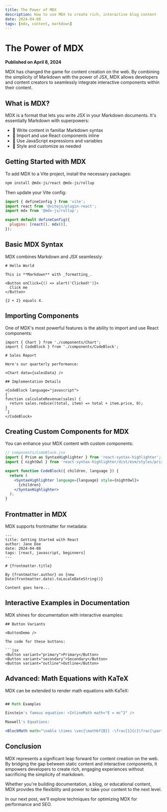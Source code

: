 ```yaml
---
title: The Power of MDX
description: How to use MDX to create rich, interactive blog content
date: 2024-04-08
tags: [mdx, content, markdown]
---
```


# The Power of MDX

**Published on April 8, 2024**

MDX has changed the game for content creation on the web. By combining the simplicity of Markdown with the power of JSX, MDX allows developers and content creators to seamlessly integrate interactive components within their content.

## What is MDX?

MDX is a format that lets you write JSX in your Markdown documents. It's essentially Markdown with superpowers:

- 📝 Write content in familiar Markdown syntax
- 🧩 Import and use React components inline
- 🔄 Use JavaScript expressions and variables
- 🎨 Style and customize as needed

## Getting Started with MDX

To add MDX to a Vite project, install the necessary packages:

```bash
npm install @mdx-js/react @mdx-js/rollup
```

Then update your Vite config:

```javascript
import { defineConfig } from 'vite';
import react from '@vitejs/plugin-react';
import mdx from '@mdx-js/rollup';

export default defineConfig({
  plugins: [react(), mdx()],
});
```

## Basic MDX Syntax

MDX combines Markdown and JSX seamlessly:

```mdx
# Hello World

This is **Markdown** with _formatting_.

<Button onClick={() => alert('Clicked!')}>
  Click me
</Button>

{2 + 2} equals 4.
```

## Importing Components

One of MDX's most powerful features is the ability to import and use React components:

```mdx
import { Chart } from './components/Chart';
import { CodeBlock } from './components/CodeBlock';

# Sales Report

Here's our quarterly performance:

<Chart data={salesData} />

## Implementation Details

<CodeBlock language="javascript">
{`
function calculateRevenue(sales) {
  return sales.reduce((total, item) => total + item.price, 0);
}
`}
</CodeBlock>
```

## Creating Custom Components for MDX

You can enhance your MDX content with custom components:

```jsx
// components/CodeBlock.jsx
import { Prism as SyntaxHighlighter } from 'react-syntax-highlighter';
import { nightOwl } from 'react-syntax-highlighter/dist/esm/styles/prism';

export function CodeBlock({ children, language }) {
  return (
    <SyntaxHighlighter language={language} style={nightOwl}>
      {children}
    </SyntaxHighlighter>
  );
}
```

## Frontmatter in MDX

MDX supports frontmatter for metadata:

```mdx
---
title: Getting Started with React
author: Jane Doe
date: 2024-04-08
tags: [react, javascript, beginners]
---

# {frontmatter.title}

By {frontmatter.author} on {new Date(frontmatter.date).toLocaleDateString()}

Content goes here...
```

## Interactive Examples in Documentation

MDX shines for documentation with interactive examples:

```mdx
## Button Variants

<ButtonDemo />

The code for these buttons:

```jsx
<Button variant="primary">Primary</Button>
<Button variant="secondary">Secondary</Button>
<Button variant="outline">Outline</Button>
```

## Advanced: Math Equations with KaTeX

MDX can be extended to render math equations with KaTeX:

```jsx

## Math Examples

Einstein's famous equation: <InlineMath math="E = mc^2" />

Maxwell's Equations:

<BlockMath math="\nabla \times \vec{\mathbf{B}} -\frac{1}{c}\frac{\partial\vec{\mathbf{E}}}{\partial t} = \frac{4\pi}{c}\vec{\mathbf{j}}" />
```

## Conclusion

MDX represents a significant leap forward for content creation on the web. By bridging the gap between static content and interactive components, it empowers developers to create rich, engaging experiences without sacrificing the simplicity of markdown.

Whether you're building documentation, a blog, or educational content, MDX provides the flexibility and power to take your content to the next level.

In our next post, we'll explore techniques for optimizing MDX for performance and SEO. 